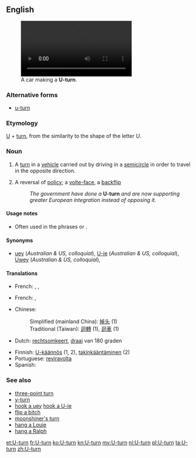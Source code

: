 ==English==
[[Image:Bochum - Alleestraße - Westpark - Jahrhunderthalle (oT) 01 ies.ogv|thumb|300px|A car making a '''U-turn'''.]]

===Alternative forms===
* [[u-turn]]

===Etymology===
[[U]] + [[turn]], from the similarity to the shape of the letter ''U''.

===Noun===
{{en-noun}}

# {{literally}} A [[turn]] in a [[vehicle]] carried out by driving in a [[semicircle]] in order to travel in the opposite direction.
# {{figuratively}} A reversal of [[policy]]; a [[volte-face]], a [[backflip]]
#: ''The government have done a'' '''U-turn''' ''and are now supporting greater European integration instead of opposing it.''

====Usage notes====
* Often used in the phrases {{term||do a U-turn|lang=en}} or {{term||make a U-turn|lang=en}}.

====Synonyms====
* [[uey]] (''Australian & US, colloquial''), [[U-ie]] (''Australian & US, colloquial''), [[Uwey]] (''Australian & US, colloquial''),

====Translations====
{{trans-top|semi-circular turn}}
* French: {{t+|fr|demi-tour|m}}, {{t+|fr|volte-face|f}}, {{t+|fr|retournement|m}}
{{trans-mid}}
{{trans-bottom}}

{{trans-top|reversal of policy}}
* French: {{t+|fr|demi-tour|m}}, {{t+|fr|volte-face|f}}
{{trans-mid}}
{{trans-bottom}}

{{checktrans-top}}
* Chinese:
*: Simplified (mainland China): [[掉头]] (1)
*: Traditional (Taiwan): [[迴轉]] (1), [[迴車]] (1)
* Dutch: [[rechtsomkeert]], [[draai]] van 180 graden
{{trans-mid}}
* Finnish: [[U-käännös]] (1, 2), [[takinkääntäminen]] (2)
* Portuguese: [[reviravolta]]
* Spanish: {{t-|es|cambio de sentido|m}}
{{trans-bottom}}

===See also===
* [[three-point turn]]
* [[y-turn]]
* [[hook a uey]] [[hook a U-ie]]
* [[flip a bitch]]
* [[moonshiner's turn]]
* [[hang a Louie]]
* [[hang a Ralph]]
[[et:U-turn]]
[[fr:U-turn]]
[[ko:U-turn]]
[[kn:U-turn]]
[[my:U-turn]]
[[nl:U-turn]]
[[pl:U-turn]]
[[ta:U-turn]]
[[zh:U-turn]]